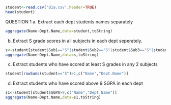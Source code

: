```{r}

student<-read.csv('Q1a.csv',header=TRUE)
head(student)
```

QUESTION 1
a. Extract each dept students names separately
```{r}
aggregate(Name~Dept.Name,data=student,toString)

```

b. Extract S grade scores in all subjects in each dept seperately.
```{r}
s<-student[student$Sub1=="S"|student$Sub2=="S"|student$Sub3=="S"|student$Sub4=="S"|student$Sub5=="S",c("Name","Dept.Name")]
aggregate(Name~Dept.Name,data=s,toString)
```

c. Extract students who have scored at least S grades in any 2 subjects
```{r}
student[rowSums(student=="S")>1,c("Name","Dept.Name")]

```

d. Extract students who have scored above 9 SGPA in each dept
```{r}
s1<-student[student$SGPA>9,c("Name","Dept.Name")]
aggregate(Name~Dept.Name,data=s1,toString)

```

